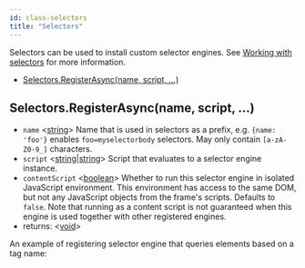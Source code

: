 ```yaml
---
id: class-selectors
title: "Selectors"
---
```


Selectors can be used to install custom selector engines. See [Working with selectors](./selectors.mdx) for more information.


- [Selectors.RegisterAsync(name, script, …)](./api/class-selectors.mdx#selectorsregisterasyncname-script-)

## Selectors.RegisterAsync(name, script, …)
- `name` <[string]> Name that is used in selectors as a prefix, e.g. `{name: 'foo'}` enables `foo=myselectorbody` selectors. May only contain `[a-zA-Z0-9_]` characters.
- `script` <[string]|[string]> Script that evaluates to a selector engine instance.
- `contentScript` <[boolean]> Whether to run this selector engine in isolated JavaScript environment. This environment has access to the same DOM, but not any JavaScript objects from the frame's scripts. Defaults to `false`. Note that running as a content script is not guaranteed when this engine is used together with other registered engines.
- returns: <[void]>

An example of registering selector engine that queries elements based on a tag name:

[Accessibility]: ./api/class-accessibility.mdx "Accessibility"
[Browser]: ./api/class-browser.mdx "Browser"
[BrowserContext]: ./api/class-browsercontext.mdx "BrowserContext"
[BrowserType]: ./api/class-browsertype.mdx "BrowserType"
[ConsoleMessage]: ./api/class-consolemessage.mdx "ConsoleMessage"
[Dialog]: ./api/class-dialog.mdx "Dialog"
[Download]: ./api/class-download.mdx "Download"
[ElementHandle]: ./api/class-elementhandle.mdx "ElementHandle"
[FileChooser]: ./api/class-filechooser.mdx "FileChooser"
[Frame]: ./api/class-frame.mdx "Frame"
[JSHandle]: ./api/class-jshandle.mdx "JSHandle"
[Keyboard]: ./api/class-keyboard.mdx "Keyboard"
[Mouse]: ./api/class-mouse.mdx "Mouse"
[Page]: ./api/class-page.mdx "Page"
[Playwright]: ./api/class-playwright.mdx "Playwright"
[Request]: ./api/class-request.mdx "Request"
[Response]: ./api/class-response.mdx "Response"
[Route]: ./api/class-route.mdx "Route"
[Selectors]: ./api/class-selectors.mdx "Selectors"
[TimeoutError]: ./api/class-timeouterror.mdx "TimeoutError"
[Touchscreen]: ./api/class-touchscreen.mdx "Touchscreen"
[Tracing]: ./api/class-tracing.mdx "Tracing"
[Video]: ./api/class-video.mdx "Video"
[WebSocket]: ./api/class-websocket.mdx "WebSocket"
[WebSocketFrame]: ./api/class-websocketframe.mdx "WebSocketFrame"
[Worker]: ./api/class-worker.mdx "Worker"
[Element]: https://developer.mozilla.org/en-US/docs/Web/API/element "Element"
[EvaluationArgument]: ./core-concepts.mdx#evaluation-argument "EvaluationArgument"
[Promise]: https://developer.mozilla.org/en-US/docs/Web/JavaScript/Reference/Global_Objects/Promise "Promise"
[iterator]: https://developer.mozilla.org/en-US/docs/Web/JavaScript/Reference/Iteration_protocols "Iterator"
[origin]: https://developer.mozilla.org/en-US/docs/Glossary/Origin "Origin"
[selector]: https://developer.mozilla.org/en-US/docs/Web/CSS/CSS_Selectors "selector"
[Serializable]: https://developer.mozilla.org/en-US/docs/Web/JavaScript/Reference/Global_Objects/JSON/stringify#Description "Serializable"
[UIEvent.detail]: https://developer.mozilla.org/en-US/docs/Web/API/UIEvent/detail "UIEvent.detail"
[UnixTime]: https://en.wikipedia.org/wiki/Unix_time "Unix Time"
[xpath]: https://developer.mozilla.org/en-US/docs/Web/XPath "xpath"

[Array]: https://developer.mozilla.org/en-US/docs/Web/JavaScript/Reference/Global_Objects/Array "Array"
[boolean]: https://developer.mozilla.org/en-US/docs/Web/JavaScript/Data_structures#Boolean_type "Boolean"
[Buffer]: https://nodejs.org/api/buffer.html#buffer_class_buffer "Buffer"
[ChildProcess]: https://nodejs.org/api/child_process.html "ChildProcess"
[Error]: https://nodejs.org/api/errors.html#errors_class_error "Error"
[EventEmitter]: https://nodejs.org/api/events.html#events_class_eventemitter "EventEmitter"
[function]: https://developer.mozilla.org/en-US/docs/Web/JavaScript/Reference/Global_Objects/Function "Function"
[Map]: https://developer.mozilla.org/en-US/docs/Web/JavaScript/Reference/Global_Objects/Map "Map"
[null]: https://developer.mozilla.org/en-US/docs/Web/JavaScript/Reference/Global_Objects/null "null"
[number]: https://developer.mozilla.org/en-US/docs/Web/JavaScript/Data_structures#Number_type "Number"
[Object]: https://developer.mozilla.org/en-US/docs/Web/JavaScript/Reference/Global_Objects/Object "Object"
[Promise]: https://developer.mozilla.org/en-US/docs/Web/JavaScript/Reference/Global_Objects/Promise "Promise"
[Readable]: https://nodejs.org/api/stream.html#stream_class_stream_readable "Readable"
[RegExp]: https://developer.mozilla.org/en-US/docs/Web/JavaScript/Reference/Global_Objects/RegExp "RegExp"
[void]: https://developer.mozilla.org/en-US/docs/Web/JavaScript/Reference/Global_Objects/undefined "void"
[string]: https://developer.mozilla.org/en-US/docs/Web/JavaScript/Data_structures#String_type "string"
[URL]: https://nodejs.org/api/url.html "URL"

[Action]: https://docs.microsoft.com/en-us/dotnet/api/system.action-1?view=net-5.0 "Action"
[Func]: https://docs.microsoft.com/en-us/dotnet/api/system.func-2?view=net-5.0 "Func"
[IEnumerable]: https://docs.microsoft.com/en-us/dotnet/api/system.collections.ienumerable?view=net-5.0 "IEnumerable"
[TResult]: https://docs.microsoft.com/en-us/dotnet/api/system.threading.tasks.task-1?view=net-5.0 "TResult"

[all available image tags]: https://mcr.microsoft.com/v2/playwright/tags/list "all available image tags"
[Docker Hub]: https://hub.docker.com/_/microsoft-playwright "Docker Hub"
[Dockerfile.focal]: https://github.com/microsoft/playwright/blob/master/utils/docker/Dockerfile.focal "Dockerfile.focal"